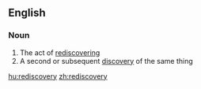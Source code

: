 ==English==

===Noun===
{{en-noun|rediscoveries}}

# The act of [[rediscover]]ing
# A second or subsequent [[discovery]] of the same thing

[[hu:rediscovery]]
[[zh:rediscovery]]
